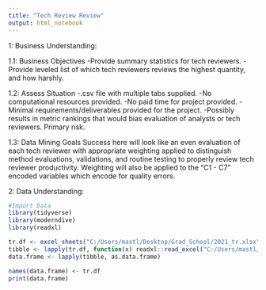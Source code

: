 ```yaml
---
title: "Tech Review Review"
output: html_notebook
---
```


1: Business Understanding:

1.1: Business Objectives
  -Provide summary statistics for tech reviewers.
  -Provide leveled list of which tech reviewers reviews the highest quantity, and how harshly.
  

1.2: Assess Situation
  -.csv file with multiple tabs supplied.
  -No computational resources provided.
  -No paid time for project provided. 
  -Minimal requirements/deliverables provided for the project.
  -Possibly results in metric rankings that would bias evaluation of analysts or tech reviewers. Primary risk.


1.3: Data Mining Goals
  Success here will look like an even evaluation of each tech reviewer with appropriate weighting
  applied to distinguish method evaluations, validations, and routine testing to properly review tech
  reviewer productivity. Weighting will also be applied to the "C1 - C7" encoded variables which encode
  for quality errors. 
  

2: Data Understanding:

```r
#Import Data
library(tidyverse)
library(moderndive)
library(readxl)

tr.df <- excel_sheets("C:/Users/mastl/Desktop/Grad_School/2021_tr.xlsx")
tibble <- lapply(tr.df, function(x) readxl::read_excel("C:/Users/mastl/Desktop/Grad_School/2021_tr.xlsx", sheet = x))
data.frame <- lapply(tibble, as.data.frame)

names(data.frame) <- tr.df
print(data.frame)



```

